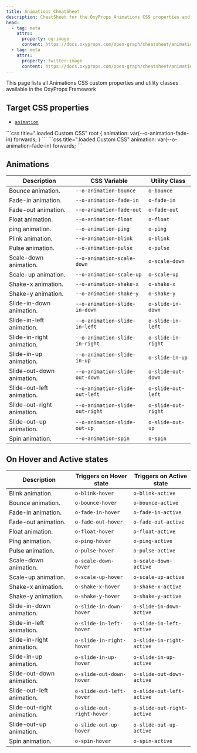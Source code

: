 ```yaml
---
title: Animations CheatSheet
description: CheatSheet for the OxyProps Animations CSS properties and utility classes.
head:
  - tag: meta
    attrs:
      property: og:image
      content: https://docs.oxyprops.com/open-graph/cheatsheet/animations.png
  - tag: meta
    attrs:
      property: twitter:image
      content: https://docs.oxyprops.com/open-graph/cheatsheet/animations.png
---
```



This page lists all Animations CSS custom properties and utility classes available in the OxyProps Framework

## Target CSS properties

- [`animation`](https://developer.mozilla.org/en-US/docs/Web/CSS/animation)

<Tabs>
    <TabItem label="bricks">
```css title=".loaded Custom CSS"
root {
    animation: var(--o-animation-fade-in) forwards;
}
```
    </TabItem>
    <TabItem label="oxygen">
```css title=".loaded Custom CSS"
animation: var(--o-animation-fade-in) forwards;
```
    </TabItem>
</Tabs>

## Animations

| Description                | CSS Variable                                                                                              | Utility Class                                                                |
| -------------------------- | --------------------------------------------------------------------------------------------------------- | ---------------------------------------------------------------------------- |
| Bounce animation.          | <ClipboardCopy value="var(--o-animation-bounce)">`--o-animation-bounce`</ClipboardCopy>                   | <ClipboardCopy value="o-bounce">`o-bounce`</ClipboardCopy>                   |
| Fade-in animation.         | <ClipboardCopy value="var(--o-animation-fade-in)">`--o-animation-fade-in`</ClipboardCopy>                 | <ClipboardCopy value="o-fade-in">`o-fade-in`</ClipboardCopy>                 |
| Fade-out animation.        | <ClipboardCopy value="var(--o-animation-fade-out)">`--o-animation-fade-out`</ClipboardCopy>               | <ClipboardCopy value="o-fade-out">`o-fade-out`</ClipboardCopy>               |
| Float animation.           | <ClipboardCopy value="var(--o-animation-float)">`--o-animation-float`</ClipboardCopy>                     | <ClipboardCopy value="o-float">`o-float`</ClipboardCopy>                     |
| ping animation.            | <ClipboardCopy value="var(--o-animation-ping)">`--o-animation-ping`</ClipboardCopy>                       | <ClipboardCopy value="o-ping">`o-ping`</ClipboardCopy>                       |
| Plink animation.           | <ClipboardCopy value="var(--o-animation-blink)">`--o-animation-blink`</ClipboardCopy>                     | <ClipboardCopy value="o-blink">`o-blink`</ClipboardCopy>                     |
| Pulse animation.           | <ClipboardCopy value="var(--o-animation-pulse)">`--o-animation-pulse`</ClipboardCopy>                     | <ClipboardCopy value="o-pulse">`o-pulse`</ClipboardCopy>                     |
| Scale-down animation.      | <ClipboardCopy value="var(--o-animation-scale-down)">`--o-animation-scale-down`</ClipboardCopy>           | <ClipboardCopy value="o-scale-down">`o-scale-down`</ClipboardCopy>           |
| Scale-up animation.        | <ClipboardCopy value="var(--o-animation-scale-up)">`--o-animation-scale-up`</ClipboardCopy>               | <ClipboardCopy value="o-scale-up">`o-scale-up`</ClipboardCopy>               |
| Shake-x animation.         | <ClipboardCopy value="var(--o-animation-shake-x)">`--o-animation-shake-x`</ClipboardCopy>                 | <ClipboardCopy value="o-shake-x">`o-shake-x`</ClipboardCopy>                 |
| Shake-y animation.         | <ClipboardCopy value="var(--o-animation-shake-y)">`--o-animation-shake-y`</ClipboardCopy>                 | <ClipboardCopy value="o-shake-y">`o-shake-y`</ClipboardCopy>                 |
| Slide-in-down animation.   | <ClipboardCopy value="var(--o-animation-slide-in-down)">`--o-animation-slide-in-down`</ClipboardCopy>     | <ClipboardCopy value="o-slide-in-down">`o-slide-in-down`</ClipboardCopy>     |
| Slide-in-left animation.   | <ClipboardCopy value="var(--o-animation-slide-in-left)">`--o-animation-slide-in-left`</ClipboardCopy>     | <ClipboardCopy value="o-slide-in-left">`o-slide-in-left`</ClipboardCopy>     |
| Slide-in-right animation.  | <ClipboardCopy value="var(--o-animation-slide-in-right)">`--o-animation-slide-in-right`</ClipboardCopy>   | <ClipboardCopy value="o-slide-in-right">`o-slide-in-right`</ClipboardCopy>   |
| Slide-in-up animation.     | <ClipboardCopy value="var(--o-animation-slide-in-up)">`--o-animation-slide-in-up`</ClipboardCopy>         | <ClipboardCopy value="o-slide-in-up">`o-slide-in-up`</ClipboardCopy>         |
| Slide-out-down animation.  | <ClipboardCopy value="var(--o-animation-slide-out-down)">`--o-animation-slide-out-down`</ClipboardCopy>   | <ClipboardCopy value="o-slide-out-down">`o-slide-out-down`</ClipboardCopy>   |
| Slide-out-left animation.  | <ClipboardCopy value="var(--o-animation-slide-out-left)">`--o-animation-slide-out-left`</ClipboardCopy>   | <ClipboardCopy value="o-slide-out-left">`o-slide-out-left`</ClipboardCopy>   |
| Slide-out-right animation. | <ClipboardCopy value="var(--o-animation-slide-out-right)">`--o-animation-slide-out-right`</ClipboardCopy> | <ClipboardCopy value="o-slide-out-right">`o-slide-out-right`</ClipboardCopy> |
| Slide-out-up animation.    | <ClipboardCopy value="var(--o-animation-slide-out-up)">`--o-animation-slide-out-up`</ClipboardCopy>       | <ClipboardCopy value="o-slide-out-up">`o-slide-out-up`</ClipboardCopy>       |
| Spin animation.            | <ClipboardCopy value="var(--o-animation-spin)">`--o-animation-spin`</ClipboardCopy>                       | <ClipboardCopy value="o-spin">`o-spin`</ClipboardCopy>                       |

## On Hover and Active states

| Description                | Triggers on Hover state                                                                  | Triggers on Active state                                                                   |
| -------------------------- | ---------------------------------------------------------------------------------------- | ------------------------------------------------------------------------------------------ |
| Blink animation.           | <ClipboardCopy value="o-blink-hover">`o-blink-hover`</ClipboardCopy>                     | <ClipboardCopy value="o-blink-active">`o-blink-active`</ClipboardCopy>                     |
| Bounce animation.          | <ClipboardCopy value="o-bounce-hover">`o-bounce-hover`</ClipboardCopy>                   | <ClipboardCopy value="o-bounce-active">`o-bounce-active`</ClipboardCopy>                   |
| Fade-in animation.         | <ClipboardCopy value="o-fade-in-hover">`o-fade-in-hover`</ClipboardCopy>                 | <ClipboardCopy value="o-fade-in-active">`o-fade-in-active`</ClipboardCopy>                 |
| Fade-out animation.        | <ClipboardCopy value="o-fade-out-hover">`o-fade-out-hover`</ClipboardCopy>               | <ClipboardCopy value="o-fade-out-active">`o-fade-out-active`</ClipboardCopy>               |
| Float animation.           | <ClipboardCopy value="o-float-hover">`o-float-hover`</ClipboardCopy>                     | <ClipboardCopy value="o-float-active">`o-float-active`</ClipboardCopy>                     |
| Ping animation.            | <ClipboardCopy value="o-ping-hover">`o-ping-hover`</ClipboardCopy>                       | <ClipboardCopy value="o-ping-active">`o-ping-active`</ClipboardCopy>                       |
| Pulse animation.           | <ClipboardCopy value="o-pulse-hover">`o-pulse-hover`</ClipboardCopy>                     | <ClipboardCopy value="o-pulse-active">`o-pulse-active`</ClipboardCopy>                     |
| Scale-down animation.      | <ClipboardCopy value="o-scale-down-hover">`o-scale-down-hover`</ClipboardCopy>           | <ClipboardCopy value="o-scale-down-active">`o-scale-down-active`</ClipboardCopy>           |
| Scale-up animation.        | <ClipboardCopy value="o-scale-up-hover">`o-scale-up-hover`</ClipboardCopy>               | <ClipboardCopy value="o-scale-up-active">`o-scale-up-active`</ClipboardCopy>               |
| Shake-x animation.         | <ClipboardCopy value="o-shake-x-hover">`o-shake-x-hover`</ClipboardCopy>                 | <ClipboardCopy value="o-shake-x-active">`o-shake-x-active`</ClipboardCopy>                 |
| Shake-y animation.         | <ClipboardCopy value="o-shake-y-hover">`o-shake-y-hover`</ClipboardCopy>                 | <ClipboardCopy value="o-shake-y-active">`o-shake-y-active`</ClipboardCopy>                 |
| Slide-in-down animation.   | <ClipboardCopy value="o-slide-in-down-hover">`o-slide-in-down-hover`</ClipboardCopy>     | <ClipboardCopy value="o-slide-in-down-active">`o-slide-in-down-active`</ClipboardCopy>     |
| Slide-in-left animation.   | <ClipboardCopy value="o-slide-in-left-hover">`o-slide-in-left-hover`</ClipboardCopy>     | <ClipboardCopy value="o-slide-in-left-active">`o-slide-in-left-active`</ClipboardCopy>     |
| Slide-in-right animation.  | <ClipboardCopy value="o-slide-in-right-hover">`o-slide-in-right-hover`</ClipboardCopy>   | <ClipboardCopy value="o-slide-in-right-active">`o-slide-in-right-active`</ClipboardCopy>   |
| Slide-in-up animation.     | <ClipboardCopy value="o-slide-in-up-hover">`o-slide-in-up-hover`</ClipboardCopy>         | <ClipboardCopy value="o-slide-in-up-active">`o-slide-in-up-active`</ClipboardCopy>         |
| Slide-out-down animation.  | <ClipboardCopy value="o-slide-out-down-hover">`o-slide-out-down-hover`</ClipboardCopy>   | <ClipboardCopy value="o-slide-out-down-active">`o-slide-out-down-active`</ClipboardCopy>   |
| Slide-out-left animation.  | <ClipboardCopy value="o-slide-out-left-hover">`o-slide-out-left-hover`</ClipboardCopy>   | <ClipboardCopy value="o-slide-out-left-active">`o-slide-out-left-active`</ClipboardCopy>   |
| Slide-out-right animation. | <ClipboardCopy value="o-slide-out-right-hover">`o-slide-out-right-hover`</ClipboardCopy> | <ClipboardCopy value="o-slide-out-right-active">`o-slide-out-right-active`</ClipboardCopy> |
| Slide-out-up animation.    | <ClipboardCopy value="o-slide-out-up-hover">`o-slide-out-up-hover`</ClipboardCopy>       | <ClipboardCopy value="o-slide-out-up-active">`o-slide-out-up-active`</ClipboardCopy>       |
| Spin animation.            | <ClipboardCopy value="o-spin-hover">`o-spin-hover`</ClipboardCopy>                       | <ClipboardCopy value="o-spin-active">`o-spin-active`</ClipboardCopy>                       |
